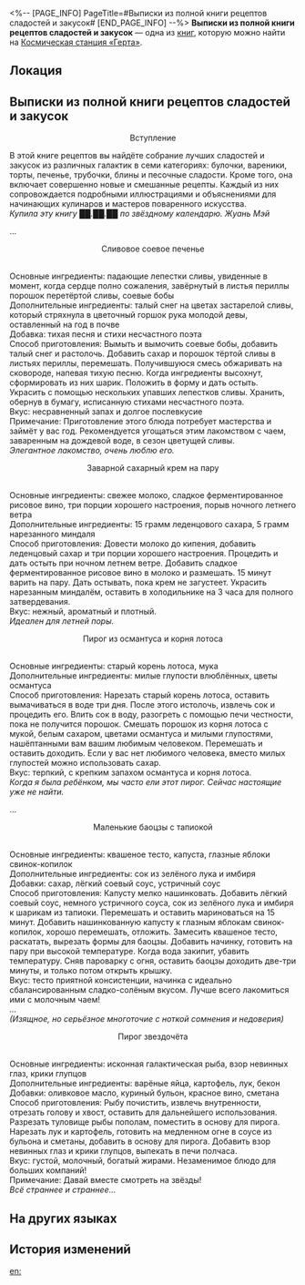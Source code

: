 <%-- [PAGE_INFO]
PageTitle=#Выписки из полной книги рецептов сладостей и закусок#
[END_PAGE_INFO] --%>
{{Дополнить}}
{{Книга Инфобокс
|id           = 287
|Название     = 
|Изображение  = Журнал с КСГ.png
|Мир          = Космическая станция «Герта»
|Томов        = 1
|Автор        = <!--нужно добавить-->
|Описание     = Книга рецептов с примечаниями Жуань Мэй. Её почерк столь же изящен, как и она сама.
|Том1         = {{tx}}
|Источник1    = {{tx|Отсутствует источник}}
|Персонажи    = 
|Фракции      = 
}}
'''Выписки из полной книги рецептов сладостей и закусок''' — одна из [[Книги|книг]], которую можно найти на [[Космическая станция «Герта»]].

==Локация==
{{Отметка карты|<!--название карты-->|<!--id отметки-->}}

==Выписки из полной книги рецептов сладостей и закусок==
<div align="center">Вступление</div>

В этой книге рецептов вы найдёте собрание лучших сладостей и закусок из различных галактик в семи категориях: булочки, вареники, торты, печенье, трубочки, блины и песочные сладости. Кроме того, она включает совершенно новые и смешанные рецепты. Каждый из них сопровождается подробными иллюстрациями и объяснениями для начинающих кулинаров и мастеров поваренного искусства.<br />
''Купила эту книгу ██.██.██ по звёздному календарю. Жуань Мэй''

...

<div align="center">Сливовое соевое печенье</div><br />Основные ингредиенты: падающие лепестки сливы, увиденные в момент, когда сердце полно сожаления, завёрнутый в листья периллы порошок перетёртой сливы, соевые бобы<br />
Дополнительные ингредиенты: талый снег на цветах застарелой сливы, который стряхнула в цветочный горшок рука молодой девы, оставленный на год в почве<br />
Добавка: тихая песня и стихи несчастного поэта<br />
Способ приготовления: Вымыть и вымочить соевые бобы, добавить талый снег и растолочь. Добавить сахар и порошок тёртой сливы в листьях периллы, перемешать. Получившуюся смесь обжаривать на сковороде, напевая тихую песню. Когда ингредиенты высохнут, сформировать из них шарик. Положить в форму и дать остыть. Украсить с помощью нескольких упавших лепестков сливы. Хранить, обернув в бумагу, исписанную стихами несчастного поэта.<br />
Вкус: несравненный запах и долгое послевкусие<br />
Примечание: Приготовление этого блюда потребует мастерства и займёт у вас год. Рекомендуется угощаться этим лакомством с чаем, заваренным на дождевой воде, в сезон цветущей сливы.<br />
''Элегантное лакомство, очень люблю его.''

<div align="center">Заварной сахарный крем на пару</div><br />Основные ингредиенты: свежее молоко, сладкое ферментированное рисовое вино, три порции хорошего настроения, порыв ночного летнего ветра<br />
Дополнительные ингредиенты: 15 грамм леденцового сахара, 5 грамм нарезанного миндаля<br />
Способ приготовления: Довести молоко до кипения, добавить леденцовый сахар и три порции хорошего настроения. Процедить и дать остыть при ночном летнем ветре. Добавить сладкое ферментированное рисовое вино в молоко и размешать. 15 минут варить на пару. Дать остывать, пока крем не загустеет. Украсить нарезанным миндалём, оставить в холодильнике на 3 часа для полного затвердевания.<br />
Вкус: нежный, ароматный и плотный.<br />
''Идеален для летней поры.''

<div align="center">Пирог из османтуса и корня лотоса</div><br />Основные ингредиенты: старый корень лотоса, мука<br />
Дополнительные ингредиенты: милые глупости влюблённых, цветы османтуса<br />
Способ приготовления: Нарезать старый корень лотоса, оставить вымачиваться в воде три дня. После этого истолочь, извлечь сок и процедить его. Влить сок в воду, разогреть с помощью печи честности, пока не получится порошок. Смешать порошок из корня лотоса с мукой, белым сахаром, цветами османтуса и милыми глупостями, нашёптанными вам вашим любимым человеком. Перемешать и оставить доходить. Если у вас нет любимого человека, вместо милых глупостей можно использовать сахар.<br />
Вкус: терпкий, с крепким запахом османтуса и корня лотоса.<br />
''Когда я была ребёнком, мы часто ели этот пирог. Сейчас настоящие уже не найти.''

...

<div align="center">Маленькие баоцзы с тапиокой</div><br />Основные ингредиенты: квашеное тесто, капуста, глазные яблоки свинок-копилок<br />
Дополнительные ингредиенты: сок из зелёного лука и имбиря<br />
Добавки: сахар, лёгкий соевый соус, устричный соус<br />
Способ приготовления: Капусту мелко нашинковать. Добавить лёгкий соевый соус, немного устричного соуса, сок из зелёного лука и имбиря к шарикам из тапиоки. Перемешать и оставить мариноваться на 15 минут. Добавить нашинкованную капусту к глазным яблокам свинок-копилок, хорошо перемешать, отложить. Замесить квашеное тесто, раскатать, вырезать формы для баоцзы. Добавить начинку, готовить на пару при высокой температуре. Когда вода закипит, убавить температуру. Сняв пароварку с огня, оставить баоцзы доходить две-три минуты, и только потом открыть крышку.<br />
Вкус: тесто приятной консистенции, начинка с идеально сбалансированным сладко-солёным вкусом. Лучше всего лакомиться ими с молочным чаем!<br />
''...''<br />
''(Изящное, но серьёзное многоточие с ноткой сомнения и недоверия)''

<div align="center">Пирог звездочёта</div><br />Основные ингредиенты: исконная галактическая рыба, взор невинных глаз, крики глупцов<br />
Дополнительные ингредиенты: варёные яйца, картофель, лук, бекон<br />
Добавки: оливковое масло, куриный бульон, красное вино, сметана<br />
Способ приготовления: Рыбу почистить, извлечь внутренности, отрезать голову и хвост, оставить для дальнейшего использования. Разрезать туловище рыбы пополам, поместить в основу для пирога. Нарезать лук и картофель, готовить на медленном огне в соусе из бульона и сметаны, добавить в основу для пирога. Добавить взор невинных глаз и крики глупцов, выпекать в печи полчаса.<br />
Вкус: густой, молочный, богатый жирами. Незаменимое блюдо для больших компаний!<br />
Примечание: Давай вместе смотреть на звёзды!<br />
''Всё страннее и страннее...''

==На других языках==
{{На других языках
|en   = Extracts of Comprehensive Snack Recipe
|zhs  = 十全点心食谱摘录
|zht  = 《十全點心食譜》摘錄
|ja   = 完全お菓子レシピ抜粋
|ko   = 완벽한 디저트 레시피 발췌
|es   = Extracto de recetario completo de aperitivos
|fr   = Extraits de recettes de snacks détaillées
|ru   = Выписки из полной книги рецептов сладостей и закусок
|th   = บันทึกสูตรอาหารยามว่าง ฉบับสมบูรณ์
|vi   = Trích Từ Thực Đơn Điểm Tâm Hoàn Hảo
|de   = Auszug aus einer umfassenden Snack-Rezeptsammlung
|id   = Kumpulan Resep Kue Terlengkap
|pt   = Trechos de Receitas de Lanches
}}

==История изменений==
{{История изменений|3.5}}

[[en:]]